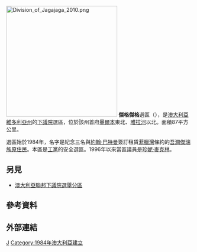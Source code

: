 [[File:Division_of_Jagajaga_2010.png|300px]]
'''傑格傑格'''選區（{{lang-en|Division of Jagajaga}}），是[[澳大利亞|澳大利亞]][[維多利亞州|維多利亞州]]的[[澳大利亞下議院|下議院]]選區，位於該州首府[[墨爾本|墨爾本]]東北、[[雅拉河|雅拉河]]以北。面積87平方公里。

選區始於1984年，名字是紀念三名與[[約翰·巴特曼|約翰·巴特曼]]簽訂租賃[[菲臘灣|菲臘灣]]條約的[[吾潤傑瑞族|吾潤傑瑞族]][[澳大利亞原住民|原住民]]。本區是[[澳大利亞工黨|工黨]]的安全選區。1996年以來當區議員是[[珍妮·麥克林|珍妮·麥克林]]。
== 另見 ==
* [[澳大利亞聯邦下議院選舉分區|澳大利亞聯邦下議院選舉分區]]
==參考資料==
{{reflist|30em}}
==外部連結==

[[Category:澳大利亞國會選區|J]]
[[Category:1984年澳大利亞建立|Category:1984年澳大利亞建立]]